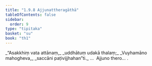 ```yaml
---
title: "1.9.8 Ajjunattheragāthā"
tableOfContents: false
sidebar:
  order: 9
type: "tipitaka"
basket: "su"
book: "th1"
---
```



<DynamicBreadcrumb />

<Division number="88" book="th1">

<Paragraph number="197" type="verses" book="th1">
_“Asakkhiṃ vata attānaṃ,_  
_uddhātuṃ udakā thalaṃ;_  
_Vuyhamāno mahogheva,_  
_saccāni paṭivijjhahan”ti._  


</Paragraph>
</Division>

<Paragraph number="198" type="center" book="th1">
…  Ajjuno thero… .
</Paragraph>